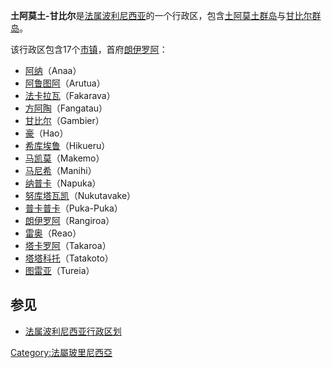 {{Infobox settlement
| name                    = 土阿莫土-甘比尔
| native_name             = Îles Tuamotu-Gambier
| native_name_lang        = fr
| settlement_type         = [[法属波利尼西亚行政区划|行政区划]]
| image_skyline           = Tuamotu 9612a.jpg
| image_map               = French Polynesia-CIA WFB Map.png
| coordinates             = {{coord|18|02|S|141|25|W|region:PF_type:adm1st|display=inline,title}}
| subdivision_type        = [[国家|国家]]
| subdivision_name        = [[法国|法国]]
| subdivision_type1       = [[海外集体|海外集体]]
| subdivision_name1       = [[法属波利尼西亚|法属波利尼西亚]]
| seat_type               = [[首府|首府]]
| seat                    = [[朗伊罗阿|朗伊罗阿]]
| parts                   = 17个[[市镇|市镇]]
| unit_pref               = Metric
| area_magnitude          = 1 E+8 m²
| area_total_km2          = 921.86
| elevation_max_m         = 441
| elevation_min_m         = 0
| population_as_of        = 2012
| population_total        = 16,831
| population_density_km2  = auto
| timezone1               = TAHT
| utc_offset1             = -10
| timezone2               = GIT
| utc_offset2             = -9
}}
'''土阿莫土-甘比尔'''是[[法属波利尼西亚|法属波利尼西亚]]的一个行政区，包含[[土阿莫土群岛|土阿莫土群岛]]与[[甘比尔群岛|甘比尔群岛]]。

该行政区包含17个[[市镇|市镇]]，首府[[朗伊罗阿|朗伊罗阿]]：
* [[阿纳环礁|阿纳]]（Anaa）
* [[阿鲁图阿|阿鲁图阿]]（Arutua）
* [[法卡拉瓦|法卡拉瓦]]（Fakarava）
* [[方阿陶|方阿陶]]（Fangatau）
* [[甘比尔群岛|甘比尔]]（Gambier）
* [[豪环礁|豪]]（Hao）
* [[希库埃鲁|希库埃鲁]]（Hikueru）
* [[马凯莫|马凯莫]]（Makemo）
* [[马尼希|马尼希]]（Manihi）
* [[纳普卡|纳普卡]]（Napuka）
* [[努库塔瓦凯|努库塔瓦凯]]（Nukutavake）
* [[普卡普卡岛_(土阿莫土群岛)|普卡普卡]]（Puka-Puka）
* [[朗伊罗阿|朗伊罗阿]]（Rangiroa）
* [[雷奥|雷奥]]（Reao）
* [[塔卡罗阿|塔卡罗阿]]（Takaroa）
* [[塔塔科托|塔塔科托]]（Tatakoto）
* [[图雷亚|图雷亚]]（Tureia）

== 参见 ==
* [[法属波利尼西亚行政区划|法属波利尼西亚行政区划]]

[[Category:法屬玻里尼西亞|Category:法屬玻里尼西亞]]